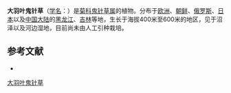 {{Speciesbox
| name = 大羽叶鬼针草
| status = 
| status_system = 
| image = BidensRadiata2.jpg
| genus = Bidens
| species = radiata
| authority = Thuill.
}}

'''大羽叶鬼针草'''（[[学名|学名]]：{{lang|la|''Bidens radiata''}}）是[[菊科|菊科]][[鬼针草属|鬼针草属]]的植物。分布于[[欧洲|欧洲]]、[[朝鲜|朝鲜]]、[[俄罗斯|俄罗斯]]、[[日本|日本]]以及[[中国大陆|中国大陆]]的[[黑龙江|黑龙江]]、[[吉林|吉林]]等地，生长于海拔400米至600米的地区，见于沼泽以及河边湿地，目前尚未由人工引种栽培。

== 参考文献 ==
<div class="references-small">
* {{cite web| url =http://www.bioinfo.cn/db05/KmzwSpecies.php?action=view&id=4321| title =大羽叶鬼针草| work =《中国高等植物数据库全库》| publisher =中国科学院微生物研究所| author =昆明植物研究所| accessdate =2009-02-25| deadurl =yes| archiveurl =https://web.archive.org/web/20160305063034/http://www.bioinfo.cn/db05/KmzwSpecies.php?action=view&id=4321| archivedate =2016-03-05}}
</div>
{{Taxonbar|from=Q311915}}

[[Category:鬼针草属|大羽叶鬼针草]]


{{植物小作品}}